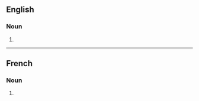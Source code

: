 ==English==

===Noun===
{{head|en|noun plural form}}

# {{plural of|reproduction|lang=en}}

----

==French==

===Noun===
{{head|fr|noun plural form|g=f}}

# {{plural of|reproduction|lang=fr}}